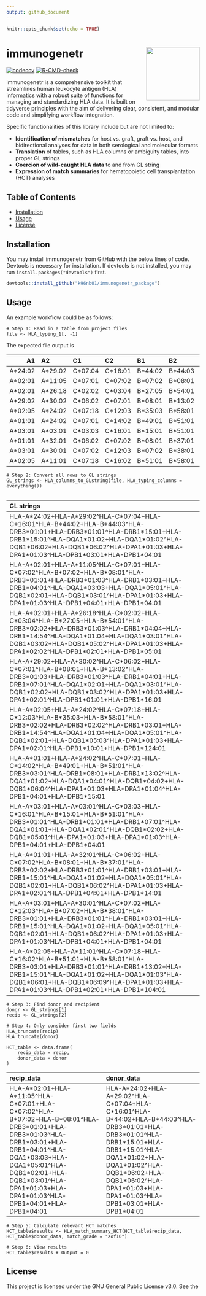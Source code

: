 ```yaml
---
output: github_document
---
```


<!-- README.md is generated from README.Rmd. Please edit that file -->

```r
knitr::opts_chunk$set(echo = TRUE)
```

# immunogenetr <img src='man/figures/immunogenetr_sticker.png' align="right" height="139" />

<!-- badges: start -->
[![codecov](https://codecov.io/gh/k96nb01/immunogenetr_package/graph/badge.svg?token=16D4U43VET)](https://codecov.io/gh/k96nb01/immunogenetr_package)
[![R-CMD-check](https://github.com/k96nb01/immunogenetr_package/actions/workflows/R-CMD-check.yaml/badge.svg)](https://github.com/k96nb01/immunogenetr_package/actions/workflows/R-CMD-check.yaml)
<!-- badges: end -->

immunogenetr is a comprehensive toolkit that streamlines human leukocyte antigen (HLA) informatics with a robust suite of functions for managing and standardizing HLA data. It is built on tidyverse principles with the aim of delivering clear, consistent, and modular code and simplifying workflow integration. 

Specific functionalities of this library include but are not limited to:

- **Identification of mismatches** for host vs. graft, graft vs. host, and bidirectional analyses for data in both serological and molecular formats
- **Translation** of tables, such as HLA columns or ambiguity tables, into proper GL strings
- **Coercion of wild-caught HLA data** to and from GL string
- **Expression of match summaries** for hematopoietic cell transplantation (HCT) analyses

## Table of Contents

- [Installation](#installation)
- [Usage](##usage)
- [License](#license)

## Installation

You may install immunogenetr from GitHub with the below lines of code. Devtools is necessary for installation. If devtools is not installed, you may run ```install.packages("devtools") ``` first.

```r
devtools::install_github("k96nb01/immunogenetr_package")
```

## Usage

An example workflow could be as follows: 

```{include=TRUE, class.source="custom-code"}
# Step 1: Read in a table from project files
file <- HLA_typing_1[, -1]
```

The expected file output is

|A1      |A2      |C1      |C2      |B1      |B2      |DRB345_1   |DRB345_2   |DRB1_1     |DRB1_2     |DQA1_1     |DQA1_2     |DQB1_1     |DQB1_2     |DPA1_1     |DPA1_2     |DPB1_1     |DPB1_2      |
|-------:|:-------|:-------|:-------|:-------|:-------|:-------|:----------|:----------|:----------|:----------|:----------|:----------|:----------|:----------|:----------|:----------|:----------|:-----------|
|A*24:02 |A*29:02 |C*07:04 |C*16:01 |B*44:02 |B*44:03 |DRB5*01:01 |DRB5*01:01 |DRB1*15:01 |DRB1*15:01 |DQA1*01:02 |DQA1*01:02 |DQB1*06:02 |DQB1*06:02 |DPA1*01:03 |DPA1*01:03 |DPB1*03:01 |DPB1*04:01 |
|A*02:01 |A*11:05 |C*07:01 |C*07:02 |B*07:02 |B*08:01 |DRB3*01:01 |DRB4*01:03 |DRB1*03:01 |DRB1*04:01 |DQA1*03:03 |DQA1*05:01 |DQB1*02:01 |DQB1*03:01 |DPA1*01:03 |DPA1*01:03 |DPB1*04:01 |DPB1*04:01  |
|A*02:01 |A*26:18 |C*02:02 |C*03:04 |B*27:05 |B*54:01 |DRB3*02:02 |DRB4*01:03 |DRB1*04:04 |DRB1*14:54 |DQA1*01:04 |DQA1*03:01 |DQB1*03:02 |DQB1*05:02 |DPA1*01:03 |DPA1*02:02 |DPB1*02:01 |DPB1*05:01  |
|A*29:02 |A*30:02 |C*06:02 |C*07:01 |B*08:01 |B*13:02 |DRB4*01:03 |DRB4*01:03 |DRB1*04:01 |DRB1*07:01 |DQA1*02:01 |DQA1*03:01 |DQB1*02:02 |DQB1*03:02 |DPA1*01:03 |DPA1*02:01 |DPB1*01:01 |DPB1*16:01  |
|A*02:05 |A*24:02 |C*07:18 |C*12:03 |B*35:03 |B*58:01 |DRB3*02:02 |DRB3*02:02 |DRB1*03:01 |DRB1*14:54 |DQA1*01:04 |DQA1*05:01 |DQB1*02:01 |DQB1*05:03 |DPA1*01:03 |DPA1*02:01 |DPB1*10:01 |DPB1*124:01 |
|A*01:01 |A*24:02 |C*07:01 |C*14:02 |B*49:01 |B*51:01 |DRB3*03:01 |DRBX*NNNN  |DRB1*08:01 |DRB1*13:02 |DQA1*01:02 |DQA1*04:01 |DQB1*04:02 |DQB1*06:04 |DPA1*01:03 |DPA1*01:04 |DPB1*04:01 |DPB1*15:01  |
|A*03:01 |A*03:01 |C*03:03 |C*16:01 |B*15:01 |B*51:01 |DRB4*01:01 |DRBX*NNNN  |DRB1*01:01 |DRB1*07:01 |DQA1*01:01 |DQA1*02:01 |DQB1*02:02 |DQB1*05:01 |DPA1*01:03 |DPA1*01:03 |DPB1*04:01 |DPB1*04:01  |
|A*01:01 |A*32:01 |C*06:02 |C*07:02 |B*08:01 |B*37:01 |DRB3*02:02 |DRB5*01:01 |DRB1*03:01 |DRB1*15:01 |DQA1*01:02 |DQA1*05:01 |DQB1*02:01 |DQB1*06:02 |DPA1*01:03 |DPA1*02:01 |DPB1*04:01 |DPB1*14:01  |
|A*03:01 |A*30:01 |C*07:02 |C*12:03 |B*07:02 |B*38:01 |DRB3*01:01 |DRB5*01:01 |DRB1*03:01 |DRB1*15:01 |DQA1*01:02 |DQA1*05:01 |DQB1*02:01 |DQB1*06:02 |DPA1*01:03 |DPA1*01:03 |DPB1*04:01 |DPB1*04:01  |
|A*02:05 |A*11:01 |C*07:18 |C*16:02 |B*51:01 |B*58:01 |DRB3*03:01 |DRB5*01:01 |DRB1*13:02 |DRB1*15:01 |DQA1*01:02 |DQA1*01:03 |DQB1*06:01 |DQB1*06:09 |DPA1*01:03 |DPA1*01:03 |DPB1*02:01 |DPB1*104:01 |


```{include=TRUE}
# Step 2: Convert all rows to GL strings
GL_strings <- HLA_columns_to_GLstring(file, HLA_typing_columns = everything())
```

<div style="overflow-x: auto; white-space: nowrap;">
| GL strings |
|:------------------------------------------------------------------------------------------------------------------------------------------------------------------------------------------------------------------------------------------------------------|
| HLA-A\*24:02+HLA-A\*29:02\^HLA-C\*07:04+HLA-C\*16:01\^HLA-B\*44:02+HLA-B\*44:03\^HLA-DRB3\*01:01+HLA-DRB3\*01:01\^HLA-DRB1\*15:01+HLA-DRB1\*15:01\^HLA-DQA1\*01:02+HLA-DQA1\*01:02\^HLA-DQB1\*06:02+HLA-DQB1\*06:02\^HLA-DPA1\*01:03+HLA-DPA1\*01:03\^HLA-DPB1\*03:01+HLA-DPB1\*04:01  |
| HLA-A\*02:01+HLA-A\*11:05\^HLA-C\*07:01+HLA-C\*07:02\^HLA-B\*07:02+HLA-B\*08:01\^HLA-DRB3\*01:01+HLA-DRB3\*01:03\^HLA-DRB1\*03:01+HLA-DRB1\*04:01\^HLA-DQA1\*03:03+HLA-DQA1\*05:01\^HLA-DQB1\*02:01+HLA-DQB1\*03:01\^HLA-DPA1\*01:03+HLA-DPA1\*01:03\^HLA-DPB1\*04:01+HLA-DPB1\*04:01  |
| HLA-A\*02:01+HLA-A\*26:18\^HLA-C\*02:02+HLA-C\*03:04\^HLA-B\*27:05+HLA-B\*54:01\^HLA-DRB3\*02:02+HLA-DRB3\*01:03\^HLA-DRB1\*04:04+HLA-DRB1\*14:54\^HLA-DQA1\*01:04+HLA-DQA1\*03:01\^HLA-DQB1\*03:02+HLA-DQB1\*05:02\^HLA-DPA1\*01:03+HLA-DPA1\*02:02\^HLA-DPB1\*02:01+HLA-DPB1\*05:01  |
| HLA-A\*29:02+HLA-A\*30:02\^HLA-C\*06:02+HLA-C\*07:01\^HLA-B\*08:01+HLA-B\*13:02\^HLA-DRB3\*01:03+HLA-DRB3\*01:03\^HLA-DRB1\*04:01+HLA-DRB1\*07:01\^HLA-DQA1\*02:01+HLA-DQA1\*03:01\^HLA-DQB1\*02:02+HLA-DQB1\*03:02\^HLA-DPA1\*01:03+HLA-DPA1\*02:01\^HLA-DPB1\*01:01+HLA-DPB1\*16:01  |
| HLA-A\*02:05+HLA-A\*24:02\^HLA-C\*07:18+HLA-C\*12:03\^HLA-B\*35:03+HLA-B\*58:01\^HLA-DRB3\*02:02+HLA-DRB3\*02:02\^HLA-DRB1\*03:01+HLA-DRB1\*14:54\^HLA-DQA1\*01:04+HLA-DQA1\*05:01\^HLA-DQB1\*02:01+HLA-DQB1\*05:03\^HLA-DPA1\*01:03+HLA-DPA1\*02:01\^HLA-DPB1\*10:01+HLA-DPB1\*124:01 |
| HLA-A\*01:01+HLA-A\*24:02\^HLA-C\*07:01+HLA-C\*14:02\^HLA-B\*49:01+HLA-B\*51:01\^HLA-DRB3\*03:01\^HLA-DRB1\*08:01+HLA-DRB1\*13:02\^HLA-DQA1\*01:02+HLA-DQA1\*04:01\^HLA-DQB1\*04:02+HLA-DQB1\*06:04\^HLA-DPA1\*01:03+HLA-DPA1\*01:04\^HLA-DPB1\*04:01+HLA-DPB1\*15:01                 |
| HLA-A\*03:01+HLA-A\*03:01\^HLA-C\*03:03+HLA-C\*16:01\^HLA-B\*15:01+HLA-B\*51:01\^HLA-DRB3\*01:01\^HLA-DRB1\*01:01+HLA-DRB1\*07:01\^HLA-DQA1\*01:01+HLA-DQA1\*02:01\^HLA-DQB1\*02:02+HLA-DQB1\*05:01\^HLA-DPA1\*01:03+HLA-DPA1\*01:03\^HLA-DPB1\*04:01+HLA-DPB1\*04:01                 |
| HLA-A\*01:01+HLA-A\*32:01\^HLA-C\*06:02+HLA-C\*07:02\^HLA-B\*08:01+HLA-B\*37:01\^HLA-DRB3\*02:02+HLA-DRB3\*01:01\^HLA-DRB1\*03:01+HLA-DRB1\*15:01\^HLA-DQA1\*01:02+HLA-DQA1\*05:01\^HLA-DQB1\*02:01+HLA-DQB1\*06:02\^HLA-DPA1\*01:03+HLA-DPA1\*02:01\^HLA-DPB1\*04:01+HLA-DPB1\*14:01  |
| HLA-A\*03:01+HLA-A\*30:01\^HLA-C\*07:02+HLA-C\*12:03\^HLA-B\*07:02+HLA-B\*38:01\^HLA-DRB3\*01:01+HLA-DRB3\*01:01\^HLA-DRB1\*03:01+HLA-DRB1\*15:01\^HLA-DQA1\*01:02+HLA-DQA1\*05:01\^HLA-DQB1\*02:01+HLA-DQB1\*06:02\^HLA-DPA1\*01:03+HLA-DPA1\*01:03\^HLA-DPB1\*04:01+HLA-DPB1\*04:01  |
| HLA-A\*02:05+HLA-A\*11:01\^HLA-C\*07:18+HLA-C\*16:02\^HLA-B\*51:01+HLA-B\*58:01\^HLA-DRB3\*03:01+HLA-DRB3\*01:01\^HLA-DRB1\*13:02+HLA-DRB1\*15:01\^HLA-DQA1\*01:02+HLA-DQA1\*01:03\^HLA-DQB1\*06:01+HLA-DQB1\*06:09\^HLA-DPA1\*01:03+HLA-DPA1\*01:03\^HLA-DPB1\*02:01+HLA-DPB1\*104:01 |
<div>


```{include=TRUE}
# Step 3: Find donor and recipient
donor <- GL_strings[1]
recip <- GL_strings[2]

# Step 4: Only consider first two fields
HLA_truncate(recip) 
HLA_truncate(donor) 

HCT_table <- data.frame(
    recip_data = recip,
    donor_data = donor
)
```

| recip_data                                                                                      | donor_data                                                                                      |
|:------------------------------------------------------------------------------------------------------------------------------------------------------------------------------------------------------------------------------------------------------------|:------------------------------------------------------------------------------------------------------------------------------------------------------------------------------------------------------------------------------------------------------------|
| HLA-A\*02:01+HLA-A\*11:05\^HLA-C\*07:01+HLA-C\*07:02\^HLA-B\*07:02+HLA-B\*08:01\^HLA-DRB3\*01:01+HLA-DRB3\*01:03\^HLA-DRB1\*03:01+HLA-DRB1\*04:01\^HLA-DQA1\*03:03+HLA-DQA1\*05:01\^HLA-DQB1\*02:01+HLA-DQB1\*03:01\^HLA-DPA1\*01:03+HLA-DPA1\*01:03\^HLA-DPB1\*04:01+HLA-DPB1\*04:01 | HLA-A\*24:02+HLA-A\*29:02\^HLA-C\*07:04+HLA-C\*16:01\^HLA-B\*44:02+HLA-B\*44:03\^HLA-DRB3\*01:01+HLA-DRB3\*01:01\^HLA-DRB1\*15:01+HLA-DRB1\*15:01\^HLA-DQA1\*01:02+HLA-DQA1\*01:02\^HLA-DQB1\*06:02+HLA-DQB1\*06:02\^HLA-DPA1\*01:03+HLA-DPA1\*01:03\^HLA-DPB1\*03:01+HLA-DPB1\*04:01 |


```{include=TRUE}
# Step 5: Calculate relevant HCT matches
HCT_table$results <- HLA_match_summary_HCT(HCT_table$recip_data, HCT_table$donor_data, match_grade = "Xof10")

# Step 6: View results
HCT_table$results # Output = 0
```



## License
This project is licensed under the GNU General Public License v3.0. See the [LICENSE](LICENSE) file for details.
